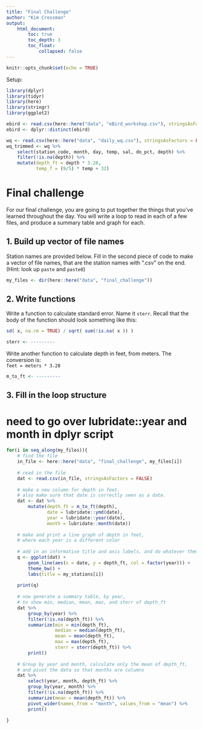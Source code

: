 ```yaml
---
title: "Final Challenge"
author: "Kim Cressman"
output: 
    html_document:
        toc: true
        toc_depth: 3
        toc_float:
            collapsed: false
---
```


```r
knitr::opts_chunk$set(echo = TRUE)
```

Setup:

```r
library(dplyr)
library(tidyr)
library(here)
library(stringr)
library(ggplot2)
```

```r
ebird <- read.csv(here::here("data", "eBird_workshop.csv"), stringsAsFactors = FALSE)
ebird <- dplyr::distinct(ebird)

wq <- read.csv(here::here("data", "daily_wq.csv"), stringsAsFactors = FALSE)
wq_trimmed <- wq %>%
    select(station_code, month, day, temp, sal, do_pct, depth) %>%
    filter(!is.na(depth)) %>%
    mutate(depth_ft = depth * 3.28,
           temp_f = (9/5) * temp + 32)
```


# Final challenge  

For our final challenge, you are going to put together the things that you've learned throughout the day. You will write a loop to read in each of a few files, and produce a summary table and graph for each.  


## 1. Build up vector of file names

Station names are provided below. Fill in the second piece of code to make a vector of file names, that are the station names with ".csv" on the end. (Hint: look up `paste` and `paste0`)    

```r
my_files <- dir(here::here("data", "final_challenge"))
```



## 2. Write functions  

Write a function to calculate standard error. Name it `sterr`. Recall that the body of the function should look something like this:  

```r
sd( x, na.rm = TRUE) / sqrt( sum(!is.na( x )) )

sterr <- ---------
```

Write another function to calculate depth in feet, from meters. The conversion is:  
`feet = meters * 3.28`  

```r
m_to_ft <- ---------
```



## 3. Fill in the loop structure  

# need to go over lubridate::year and month in dplyr script

```r
for(i in seq_along(my_files)){
    # find the file
    in_file <- here::here("data", "final_challenge", my_files[i])
    
    # read in the file
    dat <- read.csv(in_file, stringsAsFactors = FALSE)
    
    # make a new column for depth in feet. 
    # also make sure that date is correctly seen as a date.
    dat <- dat %>% 
        mutate(depth_ft = m_to_ft(depth),
               date = lubridate::ymd(date),
               year = lubridate::year(date),
               month = lubridate::month(date))
    
    # make and print a line graph of depth in feet, 
    # where each year is a different color 
    
    # add in an informative title and axis labels, and do whatever theme/colors you want
    q <- ggplot(dat) +
        geom_line(aes(x = date, y = depth_ft, col = factor(year))) +
        theme_bw() +
        labs(title = my_stations[i])
    
    print(q)
    
    # now generate a summary table, by year,
    # to show min, median, mean, max, and sterr of depth_ft
    dat %>% 
        group_by(year) %>% 
        filter(!is.na(depth_ft)) %>% 
        summarize(min = min(depth_ft),
                  median = median(depth_ft),
                  mean = mean(depth_ft),
                  max = max(depth_ft),
                  sterr = sterr(depth_ft)) %>% 
        print()
    
    # Group by year and month, calculate only the mean of depth_ft,
    # and pivot the data so that months are columns
    dat %>% 
        select(year, month, depth_ft) %>% 
        group_by(year, month) %>% 
        filter(!is.na(depth_ft)) %>% 
        summarize(mean = mean(depth_ft)) %>% 
        pivot_wider(names_from = "month", values_from = "mean") %>% 
        print()
        
}
```


